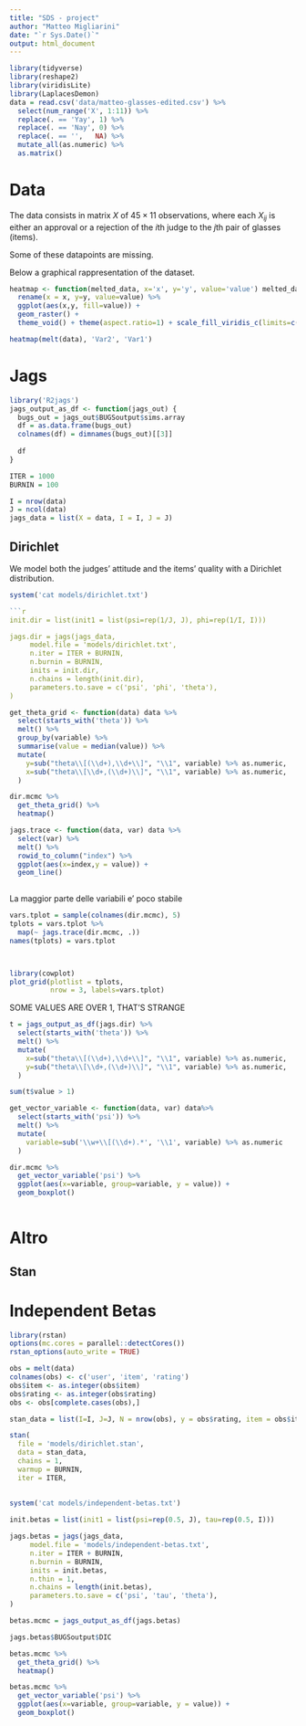 ```yaml
---
title: "SDS - project"
author: "Matteo Migliarini"
date: "`r Sys.Date()`"
output: html_document
---
```

```r
library(tidyverse)
library(reshape2)
library(viridisLite)
library(LaplacesDemon)
data = read.csv('data/matteo-glasses-edited.csv') %>% 
  select(num_range('X', 1:11)) %>%
  replace(. == 'Yay', 1) %>%
  replace(. == 'Nay', 0) %>% 
  replace(. == '',   NA) %>%
  mutate_all(as.numeric) %>%
  as.matrix()
```

# Data
The data consists in matrix $X$ of $45 \times 11$ observations, where each $X_{ij}$ is either an approval or a rejection of the $i$th judge to the $j$th pair of glasses (items).

Some of these datapoints are missing.

Below a graphical rappresentation of the dataset.
```r
heatmap <- function(melted_data, x='x', y='y', value='value') melted_data %>%
  rename(x = x, y=y, value=value) %>%
  ggplot(aes(x,y, fill=value)) +
  geom_raster() +
  theme_void() + theme(aspect.ratio=1) + scale_fill_viridis_c(limits=c(0,1))

heatmap(melt(data), 'Var2', 'Var1')
```

# Jags
```r
library('R2jags')
jags_output_as_df <- function(jags_out) {
  bugs_out = jags_out$BUGSoutput$sims.array
  df = as.data.frame(bugs_out)
  colnames(df) = dimnames(bugs_out)[[3]]
  
  df
}

ITER = 1000
BURNIN = 100

I = nrow(data)
J = ncol(data)
jags_data = list(X = data, I = I, J = J)
```


## Dirichlet 
We model both the judges' attitude and the items' quality with a Dirichlet distribution.

```r
system('cat models/dirichlet.txt')
```


```r

```r
init.dir = list(init1 = list(psi=rep(1/J, J), phi=rep(1/I, I)))

jags.dir = jags(jags_data,
     model.file = 'models/dirichlet.txt',
     n.iter = ITER + BURNIN,
     n.burnin = BURNIN,
     inits = init.dir,
     n.chains = length(init.dir),
     parameters.to.save = c('psi', 'phi', 'theta'),
)
```


```r
get_theta_grid <- function(data) data %>%
  select(starts_with('theta')) %>%
  melt() %>%
  group_by(variable) %>%
  summarise(value = median(value)) %>%
  mutate(
    y=sub("theta\\[(\\d+),\\d+\\]", "\\1", variable) %>% as.numeric,
    x=sub("theta\\[\\d+,(\\d+)\\]", "\\1", variable) %>% as.numeric,
  )

dir.mcmc %>%
  get_theta_grid() %>%
  heatmap()
```

```r
jags.trace <- function(data, var) data %>%
  select(var) %>%
  melt() %>%
  rowid_to_column("index") %>%
  ggplot(aes(x=index,y = value)) +
  geom_line()
  
```

La maggior parte delle variabili e' poco stabile
```r
vars.tplot = sample(colnames(dir.mcmc), 5)
tplots = vars.tplot %>%
  map(~ jags.trace(dir.mcmc, .))
names(tplots) = vars.tplot 



library(cowplot)
plot_grid(plotlist = tplots,
          nrow = 3, labels=vars.tplot)
```

SOME VALUES ARE OVER 1, THAT'S STRANGE
```r
t = jags_output_as_df(jags.dir) %>%
  select(starts_with('theta')) %>%
  melt() %>%
  mutate(
    x=sub("theta\\[(\\d+),\\d+\\]", "\\1", variable) %>% as.numeric,
    y=sub("theta\\[\\d+,(\\d+)\\]", "\\1", variable) %>% as.numeric,
  )

sum(t$value > 1)
```

```r
get_vector_variable <- function(data, var) data%>%
  select(starts_with('psi')) %>%
  melt() %>%
  mutate(
    variable=sub('\\w+\\[(\\d+).*', '\\1', variable) %>% as.numeric
  )

dir.mcmc %>%
  get_vector_variable('psi') %>%
  ggplot(aes(x=variable, group=variable, y = value)) +
  geom_boxplot()
  
```
# Altro
## Stan
# Independent Betas
```r
library(rstan)
options(mc.cores = parallel::detectCores())
rstan_options(auto_write = TRUE)

obs = melt(data)
colnames(obs) <- c('user', 'item', 'rating')
obs$item <- as.integer(obs$item)
obs$rating <- as.integer(obs$rating)
obs <- obs[complete.cases(obs),]

stan_data = list(I=I, J=J, N = nrow(obs), y = obs$rating, item = obs$item, user = obs$user, psi_0=1, phi_0=1)

stan(
  file = 'models/dirichlet.stan',
  data = stan_data,
  chains = 1,
  warmup = BURNIN,
  iter = ITER,
  
  
system('cat models/independent-betas.txt')
```
```r
init.betas = list(init1 = list(psi=rep(0.5, J), tau=rep(0.5, I)))

jags.betas = jags(jags_data,
     model.file = 'models/independent-betas.txt',
     n.iter = ITER + BURNIN,
     n.burnin = BURNIN,
     inits = init.betas,
     n.thin = 1,
     n.chains = length(init.betas),
     parameters.to.save = c('psi', 'tau', 'theta'),
)

betas.mcmc = jags_output_as_df(jags.betas)

jags.betas$BUGSoutput$DIC
```

```r
betas.mcmc %>%
  get_theta_grid() %>%
  heatmap()
```

```r
betas.mcmc %>% 
  get_vector_variable('psi') %>%
  ggplot(aes(x=variable, group=variable, y = value)) +
  geom_boxplot()
```
